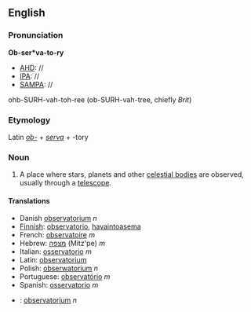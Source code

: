 ==English==
===Pronunciation===
'''Ob-ser*va-to-ry'''
*[[AHD]]: //
*[[IPA]]: //
*[[SAMPA]]: //
ohb-SURH-vah-toh-ree (ob-SURH-vah-tree, chiefly ''Brit'')

===Etymology===

Latin ''[[ob|ob-]]'' + ''[[serva]]'' + -tory

===Noun===
#A place where stars, planets and other [[celestial body|celestial bodies]] are observed, usually through a [[telescope]].

====Translations====
*Danish [[observatorium]] ''n''
*[[Finnish]]: [[observatorio]], [[havaintoasema]]
*French: [[observatoire]] ''m''
*Hebrew: [[מצפה]] (Mitz'pe) ''m''
*Italian: [[osservatorio]] ''m''
*Latin: [[observatorium]]
*Polish: [[obserwatorium]] ''n''
*Portuguese: [[observatório]] ''m''
*Spanish: [[osservatorio]] ''m''
*{{sv}}: [[observatorium]] ''n''